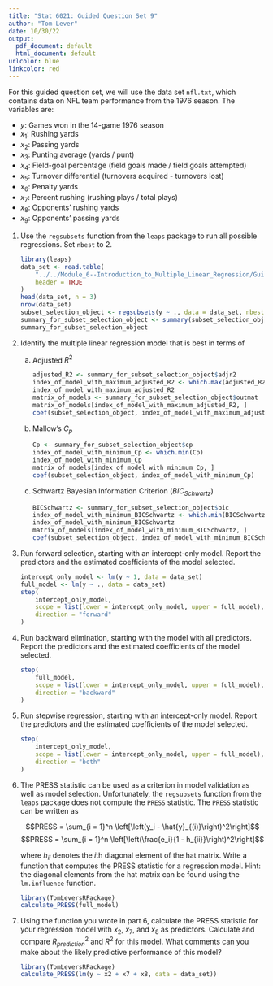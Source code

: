 ```yaml
---
title: "Stat 6021: Guided Question Set 9"
author: "Tom Lever"
date: 10/30/22
output:
  pdf_document: default
  html_document: default
urlcolor: blue
linkcolor: red
---
```


For this guided question set, we will use the data set `nfl.txt`, which contains data on NFL team performance from the 1976 season.
The variables are:

* $y$: Games won in the 14-game 1976 season
* $x_1$: Rushing yards
* $x_2$: Passing yards
* $x_3$: Punting average (yards / punt)
* $x_4$: Field-goal percentage (field goals made / field goals attempted)
* $x_5$: Turnover differential (turnovers acquired - turnovers lost)
* $x_6$: Penalty yards
* $x_7$: Percent rushing (rushing plays / total plays)
* $x_8$: Opponents' rushing yards
* $x_9$: Opponents' passing yards

1.  Use the `regsubsets` function from the `leaps` package to run all possible regressions. Set `nbest` to $2$.

    ```r
    library(leaps)
    data_set <- read.table(
        "../../Module_6--Introduction_to_Multiple_Linear_Regression/Guided_Question_Set/nfl.txt",
        header = TRUE
    )
    head(data_set, n = 3)
    nrow(data_set)
    subset_selection_object <- regsubsets(y ~ ., data = data_set, nbest = 2)
    summary_for_subset_selection_object <- summary(subset_selection_object)
    summary_for_subset_selection_object
    ```

2.  Identify the multiple linear regression model that is best in terms of
    
    (a) Adjusted $R^2$
    
        ```r
        adjusted_R2 <- summary_for_subset_selection_object$adjr2
        index_of_model_with_maximum_adjusted_R2 <- which.max(adjusted_R2)
        index_of_model_with_maximum_adjusted_R2
        matrix_of_models <- summary_for_subset_selection_object$outmat
        matrix_of_models[index_of_model_with_maximum_adjusted_R2, ]
        coef(subset_selection_object, index_of_model_with_maximum_adjusted_R2)
        ```
    
    (b) Mallow's $C_p$
    
        ```r
        Cp <- summary_for_subset_selection_object$cp
        index_of_model_with_minimum_Cp <- which.min(Cp)
        index_of_model_with_minimum_Cp
        matrix_of_models[index_of_model_with_minimum_Cp, ]
        coef(subset_selection_object, index_of_model_with_minimum_Cp)
        ```
    
    (c) Schwartz Bayesian Information Criterion ($BIC_{Schwartz}$)
    
        ```r
        BICSchwartz <- summary_for_subset_selection_object$bic
        index_of_model_with_minimum_BICSchwartz <- which.min(BICSchwartz)
        index_of_model_with_minimum_BICSchwartz
        matrix_of_models[index_of_model_with_minimum_BICSchwartz, ]
        coef(subset_selection_object, index_of_model_with_minimum_BICSchwartz)
        ```
    
3.  Run forward selection, starting with an intercept-only model. Report the predictors and the estimated coefficients of the model selected.

    ```r
    intercept_only_model <- lm(y ~ 1, data = data_set)
    full_model <- lm(y ~ ., data = data_set)
    step(
        intercept_only_model,
        scope = list(lower = intercept_only_model, upper = full_model),
        direction = "forward"
    )
    ```
    
4.  Run backward elimination, starting with the model with all predictors.
    Report the predictors and the estimated coefficients of the model selected.
    
    ```r
    step(
        full_model,
        scope = list(lower = intercept_only_model, upper = full_model),
        direction = "backward"
    )
    ```
    
5.  Run stepwise regression, starting with an intercept-only model. Report the predictors and the estimated coefficients of the model selected.

    ```r
    step(
        intercept_only_model,
        scope = list(lower = intercept_only_model, upper = full_model),
        direction = "both"
    )
    ```
    
6.  The PRESS statistic can be used as a criterion in model validation as well as model selection. Unfortunately, the `regsubsets` function
    from the `leaps` package does not compute the `PRESS` statistic. The `PRESS` statistic can be written as
    
    $$PRESS = \sum_{i = 1}^n \left[\left(y_i - \hat{y}_{(i)}\right)^2\right]$$
    $$PRESS = \sum_{i = 1}^n \left[\left(\frac{e_i}{1 - h_{ii}}\right)^2\right]$$
    
    where $h_{ii}$ denotes the $i$th diagonal element of the hat matrix. Write a function that computes the PRESS statistic for a regression 
    model. Hint: the diagonal elements from the hat matrix can be found using the `lm.influence` function.
    
    ```r
    library(TomLeversRPackage)
    calculate_PRESS(full_model)
    ```
    
7.  Using the function you wrote in part 6, calculate the PRESS statistic for your regression model with $x_2$, $x_7$, and $x_8$ as predictors.
    Calculate and compare ${R_{prediction}}^2$ and $R^2$ for this model. What comments can you make about the likely predictive performance of
    this model?
    
    ```r
    library(TomLeversRPackage)
    calculate_PRESS(lm(y ~ x2 + x7 + x8, data = data_set))
    ```